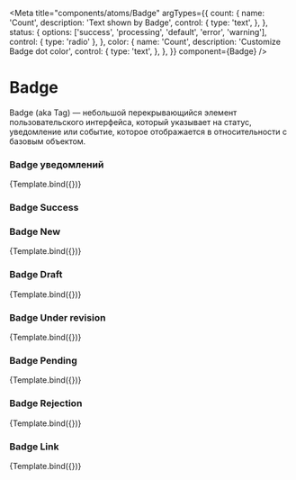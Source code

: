 
<Meta
  title="components/atoms/Badge"
  argTypes={{
    count: {
      name: 'Count',
      description: 'Text shown by Badge',
      control: {
        type: 'text',
      },
    },
    status: {
      options: ['success', 'processing', 'default', 'error', 'warning'],
      control: { type: 'radio' },
    },
    color: {
      name: 'Count',
      description: 'Customize Badge dot color',
      control: {
        type: 'text',
      },
    },
  }}
  component={Badge}
/>


# Badge

Badge (aka Tag) — небольшой перекрывающийся элемент пользовательского интерфейса, который указывает на статус, уведомление или событие, которое отображается в относительности с базовым объектом.

### Badge уведомлений

<Canvas>
  <Story args={{ count: 100 }} name="Badge">
    {Template.bind({})}
  </Story>
</Canvas>

### Badge Success

<Canvas>
  <Story name="Badge Success">
    <Badge count="90" className="badge-success" />
  </Story>
</Canvas>

### Badge New

<Canvas>
  <Story args={{ count: 100 }} name="Badge New">
    {Template.bind({})}
  </Story>
</Canvas>

### Badge Draft

<Canvas>
  <Story args={{ count: 100 }} name="Badge Draft">
    {Template.bind({})}
  </Story>
</Canvas>

### Badge Under revision

<Canvas>
  <Story args={{ count: 100 }} name="Badge Under revision">
    {Template.bind({})}
  </Story>
</Canvas>

### Badge Pending

<Canvas>
  <Story args={{ count: 100 }} name="Badge Pending">
    {Template.bind({})}
  </Story>
</Canvas>

### Badge Rejection

<Canvas>
  <Story args={{ count: 100 }} name="Badge Rejection">
    {Template.bind({})}
  </Story>
</Canvas>

### Badge Link

<Canvas>
  <Story args={{ count: 100 }} name="Badge Link">
    {Template.bind({})}
  </Story>
</Canvas>

<ArgsTable story="Badge" />
